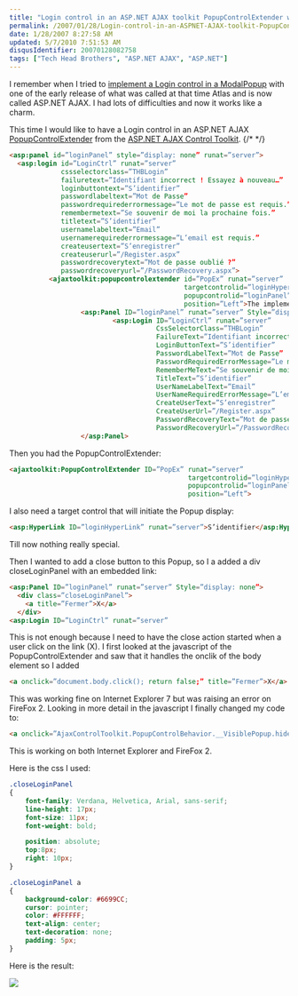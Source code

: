 ```yaml
---
title: "Login control in an ASP.NET AJAX toolkit PopupControlExtender with a close button"
permalink: /2007/01/28/Login-control-in-an-ASPNET-AJAX-toolkit-PopupControlExtender-with-a-close-button/
date: 1/28/2007 8:27:58 AM
updated: 5/7/2010 7:51:53 AM
disqusIdentifier: 20070128082758
tags: ["Tech Head Brothers", "ASP.NET AJAX", "ASP.NET"]
---
```

I remember when I tried to [implement a Login control in a ModalPopup](http://weblogs.asp.net/lkempe/archive/2006/06/12/Trip-in-the-Atlas---Part-2.aspx) with one of the early release of what was called at that time Atlas and is now called ASP.NET AJAX. I had lots of difficulties and now it works like a charm.

This time I would like to have a Login control in an ASP.NET AJAX [PopupControlExtender](http://ajax.asp.net/ajaxtoolkit/PopupControl/PopupControl.aspx) from the [ASP.NET AJAX Control Toolkit](http://ajax.asp.net/ajaxtoolkit).
{/* <!-- more --> */}

```html
<asp:panel id=”loginPanel” style=”display: none” runat=”server”>
  <asp:login id=”LoginCtrl” runat=”server”
             cssselectorclass=”THBLogin”
             failuretext=”Identifiant incorrect ! Essayez à nouveau…”
             loginbuttontext=”S’identifier”
             passwordlabeltext=”Mot de Passe”
             passwordrequirederrormessage=”Le mot de passe est requis.”
             remembermetext=”Se souvenir de moi la prochaine fois.”
             titletext=”S’identifier”
             usernamelabeltext=”Email”
             usernamerequirederrormessage=”L’email est requis.”
             createusertext=”S’enregistrer”
             createuserurl=”/Register.aspx”
             passwordrecoverytext=”Mot de passe oublié ?”
             passwordrecoveryurl=”/PasswordRecovery.aspx”>
          <ajaxtoolkit:popupcontrolextender id=”PopEx” runat=”server”
                                            targetcontrolid=”loginHyperLink”
                                            popupcontrolid=”loginPanel”
                                            position=”Left”>The implementation is really straight, a panel with a asp:Login in it:
                  <asp:Panel ID=”loginPanel” runat=”server” Style=”display: none”>
                          <asp:Login ID=”LoginCtrl” runat=”server”
                                     CssSelectorClass=”THBLogin”
                                     FailureText=”Identifiant incorrect ! Essayez ? nouveau…”
                                     LoginButtonText=”S’identifier”
                                     PasswordLabelText=”Mot de Passe”
                                     PasswordRequiredErrorMessage=”Le mot de passe est requis.”
                                     RememberMeText=”Se souvenir de moi la prochaine fois.”
                                     TitleText=”S’identifier”
                                     UserNameLabelText=”Email”
                                     UserNameRequiredErrorMessage=”L’email est requis.”
                                     CreateUserText=”S’enregistrer”
                                     CreateUserUrl=”/Register.aspx”
                                     PasswordRecoveryText=”Mot de passe oubli? ?”
                                     PasswordRecoveryUrl=”/PasswordRecovery.aspx” />
                  </asp:Panel>
```

Then you had the PopupControlExtender:

```html
<ajaxtoolkit:PopupControlExtender ID=”PopEx” runat=”server”
                                             targetcontrolid=”loginHyperLink”
                                             popupcontrolid=”loginPanel”
                                             position=”Left”>
```

I also need a target control that will initiate the Popup display:

```html
<asp:HyperLink ID=”loginHyperLink” runat=”server”>S’identifier</asp:HyperLink>
```

Till now nothing really special.

Then I wanted to add a close button to this Popup, so I a added a div closeLoginPanel with an embedded link:

```html
<asp:Panel ID=”loginPanel” runat=”server” Style=”display: none”>
  <div class=”closeLoginPanel”>
    <a title=”Fermer”>X</a>
  </div>
<asp:Login ID=”LoginCtrl” runat=”server”
```

This is not enough because I need to have the close action started when a user click on the link (X). I first looked at the javascript of the PopupControlExtender and saw that it handles the onclik of the body element so I added 

```html
<a onclick=”document.body.click(); return false;” title=”Fermer”>X</a>
```

This was working fine on Internet Explorer 7 but was raising an error on FireFox 2. Looking in more detail in the javascript I finally changed my code to:


```html
<a onclick=”AjaxControlToolkit.PopupControlBehavior.__VisiblePopup.hidePopup(); return false;” title=”Fermer”>X</a>
```

This is working on both Internet Explorer and FireFox 2.

Here is the css I used:


```css
.closeLoginPanel
{
    font-family: Verdana, Helvetica, Arial, sans-serif;
    line-height: 17px;
    font-size: 11px;
    font-weight: bold;

    position: absolute;
    top:8px;
    right: 10px;
}

.closeLoginPanel a
{
    background-color: #6699CC;
    cursor: pointer;
    color: #FFFFFF;
    text-align: center;
    text-decoration: none;
    padding: 5px;
}
```
Here is the result:

![](/images/2007/ajax_login_popup.gif)
